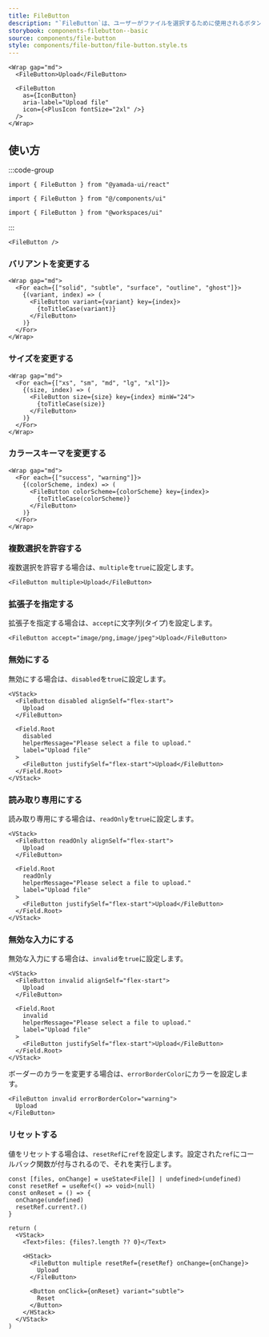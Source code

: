 ```yaml
---
title: FileButton
description: "`FileButton`は、ユーザーがファイルを選択するために使用されるボタンのコンポーネントです。"
storybook: components-filebutton--basic
source: components/file-button
style: components/file-button/file-button.style.ts
---
```


```tsx preview
<Wrap gap="md">
  <FileButton>Upload</FileButton>

  <FileButton
    as={IconButton}
    aria-label="Upload file"
    icon={<PlusIcon fontSize="2xl" />}
  />
</Wrap>
```

## 使い方

:::code-group

```tsx [package]
import { FileButton } from "@yamada-ui/react"
```

```tsx [alias]
import { FileButton } from "@/components/ui"
```

```tsx [monorepo]
import { FileButton } from "@workspaces/ui"
```

:::

```tsx
<FileButton />
```

### バリアントを変更する

```tsx preview
<Wrap gap="md">
  <For each={["solid", "subtle", "surface", "outline", "ghost"]}>
    {(variant, index) => (
      <FileButton variant={variant} key={index}>
        {toTitleCase(variant)}
      </FileButton>
    )}
  </For>
</Wrap>
```

### サイズを変更する

```tsx preview
<Wrap gap="md">
  <For each={["xs", "sm", "md", "lg", "xl"]}>
    {(size, index) => (
      <FileButton size={size} key={index} minW="24">
        {toTitleCase(size)}
      </FileButton>
    )}
  </For>
</Wrap>
```

### カラースキーマを変更する

```tsx preview
<Wrap gap="md">
  <For each={["success", "warning"]}>
    {(colorScheme, index) => (
      <FileButton colorScheme={colorScheme} key={index}>
        {toTitleCase(colorScheme)}
      </FileButton>
    )}
  </For>
</Wrap>
```

### 複数選択を許容する

複数選択を許容する場合は、`multiple`を`true`に設定します。

```tsx preview
<FileButton multiple>Upload</FileButton>
```

### 拡張子を指定する

拡張子を指定する場合は、`accept`に文字列(タイプ)を設定します。

```tsx preview
<FileButton accept="image/png,image/jpeg">Upload</FileButton>
```

### 無効にする

無効にする場合は、`disabled`を`true`に設定します。

```tsx preview
<VStack>
  <FileButton disabled alignSelf="flex-start">
    Upload
  </FileButton>

  <Field.Root
    disabled
    helperMessage="Please select a file to upload."
    label="Upload file"
  >
    <FileButton justifySelf="flex-start">Upload</FileButton>
  </Field.Root>
</VStack>
```

### 読み取り専用にする

読み取り専用にする場合は、`readOnly`を`true`に設定します。

```tsx preview
<VStack>
  <FileButton readOnly alignSelf="flex-start">
    Upload
  </FileButton>

  <Field.Root
    readOnly
    helperMessage="Please select a file to upload."
    label="Upload file"
  >
    <FileButton justifySelf="flex-start">Upload</FileButton>
  </Field.Root>
</VStack>
```

### 無効な入力にする

無効な入力にする場合は、`invalid`を`true`に設定します。

```tsx preview
<VStack>
  <FileButton invalid alignSelf="flex-start">
    Upload
  </FileButton>

  <Field.Root
    invalid
    helperMessage="Please select a file to upload."
    label="Upload file"
  >
    <FileButton justifySelf="flex-start">Upload</FileButton>
  </Field.Root>
</VStack>
```

ボーダーのカラーを変更する場合は、`errorBorderColor`にカラーを設定します。

```tsx preview
<FileButton invalid errorBorderColor="warning">
  Upload
</FileButton>
```

### リセットする

値をリセットする場合は、`resetRef`に`ref`を設定します。設定された`ref`にコールバック関数が付与されるので、それを実行します。

```tsx preview functional client
const [files, onChange] = useState<File[] | undefined>(undefined)
const resetRef = useRef<() => void>(null)
const onReset = () => {
  onChange(undefined)
  resetRef.current?.()
}

return (
  <VStack>
    <Text>files: {files?.length ?? 0}</Text>

    <HStack>
      <FileButton multiple resetRef={resetRef} onChange={onChange}>
        Upload
      </FileButton>

      <Button onClick={onReset} variant="subtle">
        Reset
      </Button>
    </HStack>
  </VStack>
)
```
